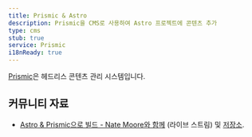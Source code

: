 ```yaml
---
title: Prismic & Astro
description: Prismic을 CMS로 사용하여 Astro 프로젝트에 콘텐츠 추가
type: cms
stub: true
service: Prismic
i18nReady: true
---
```


[Prismic](https://prismic.io/)은 헤드리스 콘텐츠 관리 시스템입니다.

## 커뮤니티 자료

- [Astro & Prismic으로 빌드 - Nate Moore와 함께](https://www.youtube.com/watch?v=qFUfuDSLdxM) (라이브 스트림) 및 [저장소](https://github.com/natemoo-re/miles-of-code).
